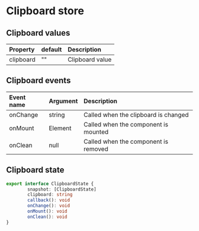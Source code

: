 # Clipboard store

## Clipboard values

| Property  | default | Description     |
| :-------- | :------ | :-------------- |
| clipboard | ""      | Clipboard value |

## Clipboard events

| Event name | Argument | Description                          |
| :--------- | :------- | :----------------------------------- |
| onChange   | string   | Called when the clipboard is changed |
| onMount    | Element  | Called when the component is mounted |
| onClean    | null     | Called when the component is removed |

## Clipboard state

```ts
export interface ClipboardState {
        snapshot: [ClipboardState]
        clipboard: string
        callback(): void
        onChange(): void
        onMount(): void
        onClean(): void
}
```
